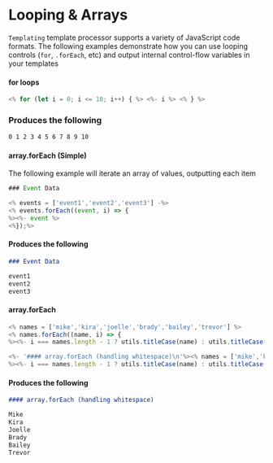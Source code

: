 # Looping & Arrays

`Templating` template processor supports a variety of JavaScript code formats. The following examples demonstrate how you can use looping controls (`for`, `.forEach`, etc) and output internal control-flow variables in your templates

#### for loops

```javascript
<% for (let i = 0; i <= 10; i++) { %> <%- i %> <% } %>
```

### Produces the following

```markdown
0 1 2 3 4 5 6 7 8 9 10
```

#### array.forEach (Simple)

The following example will iterate an array of values, outputting each item

```javascript
### Event Data

<% events = ['event1','event2','event3'] -%>
<% events.forEach((event, i) => {
%><%- event %>
<%});%>
```

#### Produces the following

```markdown
### Event Data

event1
event2
event3
```

#### array.forEach

```javascript
<% names = ['mike','kira','joelle','brady','bailey','trevor'] %>
<% names.forEach((name, i) => {
%><%- i === names.length - 1 ? utils.titleCase(name) : utils.titleCase(name) + '\n' %><%});%>

<%- '#### array.forEach (handling whitespace)\n'%><% names = ['mike','kira','joelle','brady','bailey','trevor'] %><% names.forEach((name, i) => {
%><%- i === names.length - 1 ? utils.titleCase(name) : utils.titleCase(name) + '\n' %><%});%>
```

#### Produces the following

```markdown
#### array.forEach (handling whitespace)

Mike
Kira
Joelle
Brady
Bailey
Trevor
```
